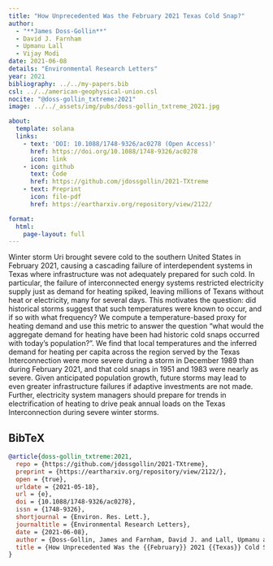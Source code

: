 ```yaml
---
title: "How Unprecedented Was the February 2021 Texas Cold Snap?"
author:
  - "**James Doss-Gollin**"
  - David J. Farnham
  - Upmanu Lall
  - Vijay Modi
date: 2021-06-08
details: "Environmental Research Letters"
year: 2021
bibliography: ../../my-papers.bib
csl: ../../american-geophysical-union.csl
nocite: "@doss-gollin_txtreme:2021"
image: ../../_assets/img/pubs/doss-gollin_txtreme_2021.jpg

about:
  template: solana
  links:
    - text: 'DOI: 10.1088/1748-9326/ac0278 (Open Access)'
      href: https://doi.org/10.1088/1748-9326/ac0278
      icon: link
    - icon: github
      text: Code
      href: https://github.com/jdossgollin/2021-TXtreme
    - text: Preprint
      icon: file-pdf
      href: https://eartharxiv.org/repository/view/2122/

format:
  html:
    page-layout: full
---
```


Winter storm Uri brought severe cold to the southern United States in February 2021, causing a cascading failure of interdependent systems in Texas where infrastructure was not adequately prepared for such cold. In particular, the failure of interconnected energy systems restricted electricity supply just as demand for heating spiked, leaving millions of Texans without heat or electricity, many for several days. This motivates the question: did historical storms suggest that such temperatures were known to occur, and if so with what frequency? We compute a temperature-based proxy for heating demand and use this metric to answer the question “what would the aggregate demand for heating have been had historic cold snaps occurred with today’s population?”. We find that local temperatures and the inferred demand for heating per capita across the region served by the Texas Interconnection were more severe during a storm in December 1989 than during February 2021, and that cold snaps in 1951 and 1983 were nearly as severe. Given anticipated population growth, future storms may lead to even greater infrastructure failures if adaptive investments are not made. Further, electricity system managers should prepare for trends in electrification of heating to drive peak annual loads on the Texas Interconnection during severe winter storms.

## BibTeX

```bibtex
@article{doss-gollin_txtreme:2021,
  repo = {https://github.com/jdossgollin/2021-TXtreme},
  preprint = {https://eartharxiv.org/repository/view/2122/},
  open = {true},
  urldate = {2021-05-18},
  url = {e},
  doi = {10.1088/1748-9326/ac0278},
  issn = {1748-9326},
  shortjournal = {Environ. Res. Lett.},
  journaltitle = {Environmental Research Letters},
  date = {2021-06-08},
  author = {Doss-Gollin, James and Farnham, David J. and Lall, Upmanu and Modi, Vijay},
  title = {How Unprecedented Was the {{February}} 2021 {{Texas}} Cold Snap?},
}
```